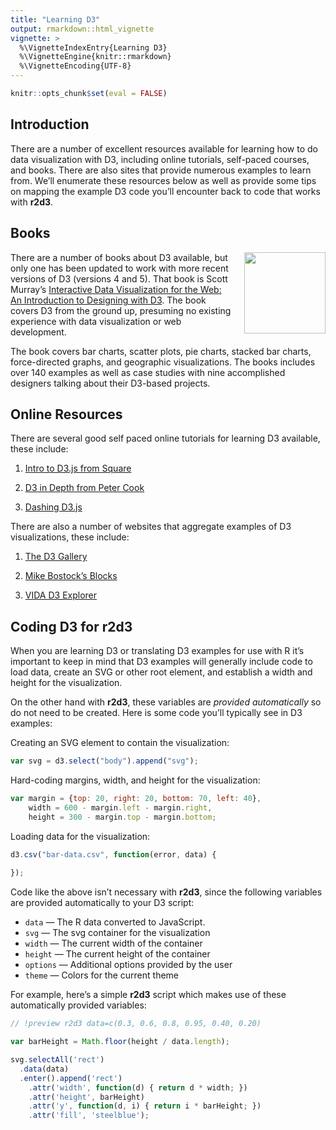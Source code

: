 ```yaml
---
title: "Learning D3"
output: rmarkdown::html_vignette
vignette: >
  %\VignetteIndexEntry{Learning D3}
  %\VignetteEngine{knitr::rmarkdown}
  %\VignetteEncoding{UTF-8}
---
```


```r
knitr::opts_chunk$set(eval = FALSE)
```

## Introduction

There are a number of excellent resources available for learning how to do data visualization with D3, including online tutorials, self-paced courses, and books. There are also sites that provide numerous examples to learn from. We'll enumerate these resources below as well as provide some tips on mapping the example D3 code you'll encounter back to code that works with **r2d3**. 


## Books

<img src="images/d3_book.png" width=130 align="right" style="margin-left: 20px"/>

There are a number of books about D3 available, but only one has been updated to work with more recent versions of D3 (versions 4 and 5). That book is Scott Murray's [Interactive Data Visualization for the Web: An Introduction to Designing with D3](https://www.amazon.com/Interactive-Data-Visualization-Web-Introduction/dp/1491921285/). The book covers D3 from the ground up, presuming no existing experience with data visualization or web development.

The book covers bar charts, scatter plots, pie charts, stacked bar charts, force-directed graphs, and geographic visualizations. The books includes over 140 examples as well as case studies with nine accomplished designers talking about their D3-based projects.

## Online Resources

There are several good self paced online tutorials for learning D3 available, these include:

1) [Intro to D3.js from Square](http://square.github.io/intro-to-d3/)

2) [D3 in Depth from Peter Cook](http://d3indepth.com/)

3) [Dashing D3.js](https://www.dashingd3js.com/)

There are also a number of websites that aggregate examples of D3 visualizations, these include:

1) [The D3 Gallery](https://github.com/d3/d3/wiki/Gallery)

2) [Mike Bostock's Blocks](https://bl.ocks.org/mbostock)

3) [VIDA D3 Explorer](https://vida.io/explore)

## Coding D3 for r2d3

When you are learning D3 or translating D3 examples for use with R it's important to keep in mind that D3 examples will generally include code to load data, create an SVG or other root element, and establish a width and height for the visualization. 

On the other hand with **r2d3**, these variables are *provided automatically* so do not need to be created. Here is some code you'll typically see in D3 examples:

Creating an SVG element to contain the visualization:

```js
var svg = d3.select("body").append("svg");
```

Hard-coding margins, width, and height for the visualization:

```js
var margin = {top: 20, right: 20, bottom: 70, left: 40},
    width = 600 - margin.left - margin.right,
    height = 300 - margin.top - margin.bottom;
```

Loading data for the visualization:

```js
d3.csv("bar-data.csv", function(error, data) {
  
});
```

Code like the above isn't necessary with **r2d3**, since the following variables are provided automatically to your D3 script:

- `data` --- The R data converted to JavaScript.
- `svg` --- The svg container for the visualization
- `width` --- The current width of the container
- `height` --- The current height of the container
- `options` --- Additional options provided by the user
- `theme` --- Colors for the current theme

For example, here's a simple **r2d3** script which makes use of these automatically provided variables:

```js
// !preview r2d3 data=c(0.3, 0.6, 0.8, 0.95, 0.40, 0.20)

var barHeight = Math.floor(height / data.length);

svg.selectAll('rect')
  .data(data)
  .enter().append('rect')
    .attr('width', function(d) { return d * width; })
    .attr('height', barHeight)
    .attr('y', function(d, i) { return i * barHeight; })
    .attr('fill', 'steelblue');
```


